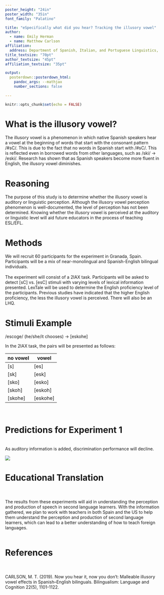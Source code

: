```yaml
---
poster_height: "24in"
poster_width: "35in" 
font_family: "Palatino" 

title: "eSpecifically what did you hear? Tracking the illusory vowel"
author: 
  - name: Emily Herman
  - name: Matthew Carlson
affiliation:
  address: Department of Spanish, Italian, and Portuguese Linguistics, Penn State
title_textsize: "70pt"
author_textsize: "45pt"
affiliation_textsize: "35pt"

output: 
  posterdown::posterdown_html:
    pandoc_args: --mathjax 
    number_sections: false 
    
---
```


```r
knitr::opts_chunk$set(echo = FALSE)
```


#  What is the illusory vowel?  
The illusory vowel is a phenomenon in which native Spanish speakers hear a vowel at the beginning of words that start with the consonant pattern /#sC/. This is due to the fact that no words in Spanish start with /#sC/. This is reflected even in borrowed words from other languages, such as /ski/ -> /eski/. Research has shown that as Spanish speakers become more fluent in English, the illusory vowel diminishes.  

# Reasoning 
The purpose of this study is to determine whether the illusory vowel is auditory or linguistic perception. Although the illusory vowel perception phenomenon is well-documented, the level of perception has not been determined. Knowing whether the illusory vowel is perceived at the auditory or linguistic level will aid future educators in the process of teaching ESL/EFL. 

# Methods  
We will recruit 60 participants for the experiment in Granada, Spain. Participants will be a mix of near-monolingual and Spanish-English bilingual individuals. 
<br/>  
The experiment will consist of a 2IAX task. Participants will be asked to detect [sC] vs. [esC] stimuli with varying levels of lexical information presented. LexTale will be used to determine the English proficiency level of the participants. Previous studies have indicated that the higher English proficiency, the less the illusory vowel is perceived. There will also be an LHQ. 

# Stimuli Example
  
/escoge/ (he/she/it chooses) -> [eskohe] 

In the 2IAX task, the pairs will be presented as follows: 

|no vowel| vowel|
|---|---|
|[s]   |  [es]| 
|[sk]   |  [esk]| 
|[sko]  |  [esko]| 
|[skoh] |  [eskoh]| 
|[skohe] |  [eskohe] | 
<br/>  

# Predictions for Experiment 1 
<br/>
As auditory information is added, discrimination performance will decline. 
<br/> 

![](img/PIREpredictions.png)  


# Educational Translation  
<br/>  
The results from these experiments will aid in understanding the perception and production of speech in second language learners. With the information gathered, we plan to work with teachers in both Spain and the US to help them understand the perception and production of second language learners, which can lead to a better understanding of how to teach foreign languages.  
<br/>  

# References 
<br/>  
CARLSON, M. T. (2019). Now you hear it, now you don't: Malleable illusory vowel effects in Spanish–English bilinguals. Bilingualism: Language and Cognition 22(5), 1101-1122. 
<br/>

